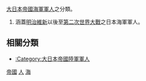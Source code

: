{{Commonscat|People of the Imperial Japanese Navy}}
[[大日本帝國海軍|大日本帝國海軍]][[軍人|軍人]]之分類。
# 涵蓋[[明治維新|明治維新]]以後至[[第二次世界大戰|第二次世界大戰]]之日本海軍軍人。

==相關分類==
* [[:Category:大日本帝國陸軍軍人|:Category:大日本帝國陸軍軍人]]

[[Category:日本海軍軍人|帝國]]
[[Category:大日本帝國海軍|人]]
[[Category:大日本帝國軍事人物|海]]